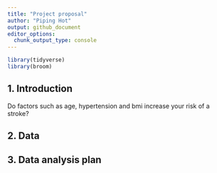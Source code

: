 ```yaml
---
title: "Project proposal"
author: "Piping Hot"
output: github_document
editor_options: 
  chunk_output_type: console
---
```


```r
library(tidyverse)
library(broom)
```

## 1. Introduction

Do factors such as age, hypertension and bmi increase your risk of a stroke?

## 2. Data



## 3. Data analysis plan




